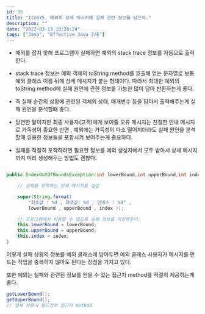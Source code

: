 ```yaml
---
id: 95
title: "Item75. 예외의 상세 메시지에 실패 관련 정보를 담으라."
description: ""
date: "2022-03-13 18:28:24"
tags: ["Java", "Effective Java 3/E"]
---
```

- 예외를 잡지 못해 프로그램이 실패하면 예외의 stack trace 정보를 자동으로 출력한다. 


- stack trace 정보는 예외 객체의 toString method를 호출해 얻는 문자열로 보통 예외 클래스 이름 뒤에 상세 메시지가 붙는 형태이다. 따라서 최대한 예외의 toString method에 실패 원인에 관한 정보를 가능한 많이 담아 반환하는게 좋다. 

- 즉 실패 순간의 상황에 관련된 객체의 상태, 매개변수 등을 담아서 출력해주는게 실패 원인을 분석할떄 좋다. 

- 당연한 말이지만 최종 사용자(고객)에게 보여줄 오류 메시지는 친절한 안내 메시지로 가독성이 중요한 반면 , 예외에는 가독성이 다소 떨어지더라도 실패 원인을 분석할때 유용한 정보들을 포함시켜 보여주는게 중요하다.

- 실패를 적절히 포착하려면 필요한 정보를 예외 생성자에서 모두 받아서 상세 메시지까지 미리 생성해두는 방법도 괜찮다.

```java

public IndexOutOfBoundsException(int lowerBound,int upperBound,int index){

    // 실패를 포착하는 상세 메시지를 생성

    super(String.format(
        "최솟값 : %d , 최댓값: %d , 인덱스 : %d" , 
        lowerBound , upperBound , index ));

    // 프로그램에서 이용할 수 있도록 실패 정보를 저장해둔다. 
    this.lowerBound = lowerBound;
    this.upperBound = upperBound;
    this.index = index;
}

```

이렇게 실패 상황의 정보를 예외 클래스에 담아두면 예외 클래스 사용자가 메시지를 만드는 작업을 중복하지 않아도 된다는 장점을 가지고 있다.

또한 예외는 실패와 관련된 정보를 얻을 수 있는 접근자 method를 적절히 제공하는게 좋다. 

```java
getLowerBound();
getUpperBound();
// 실패 상황시 필드정보 접근자 method 
```
